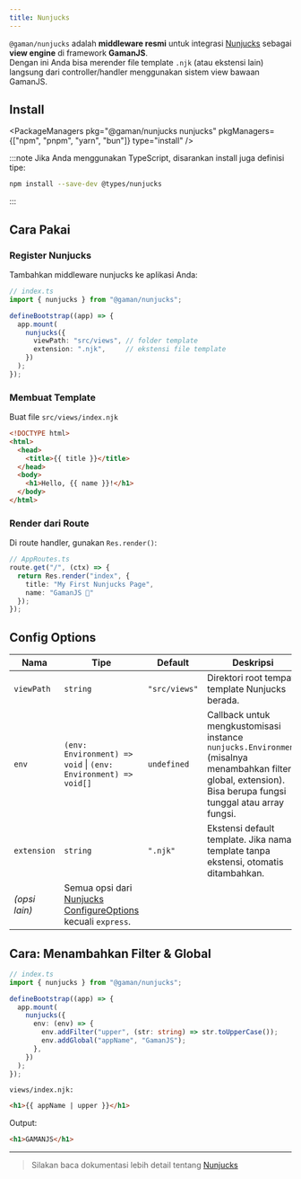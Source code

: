 ```yaml
---
title: Nunjucks
---
```


`@gaman/nunjucks` adalah **middleware resmi** untuk integrasi [Nunjucks](https://mozilla.github.io/nunjucks/) sebagai **view engine** di framework **GamanJS**.  
Dengan ini Anda bisa merender file template `.njk` (atau ekstensi lain) langsung dari controller/handler menggunakan sistem view bawaan GamanJS.


## Install


<PackageManagers
  pkg="@gaman/nunjucks nunjucks"
  pkgManagers={["npm", "pnpm", "yarn", "bun"]}
  type="install"
/>

:::note
Jika Anda menggunakan TypeScript, disarankan install juga definisi tipe:
```bash
npm install --save-dev @types/nunjucks
```
:::

## Cara Pakai

### Register Nunjucks

Tambahkan middleware nunjucks ke aplikasi Anda:


```ts
// index.ts
import { nunjucks } from "@gaman/nunjucks";

defineBootstrap((app) => {
  app.mount(
    nunjucks({
      viewPath: "src/views", // folder template
      extension: ".njk",     // ekstensi file template
    })
  );
});
```

### Membuat Template
Buat file `src/views/index.njk`

```html
<!DOCTYPE html>
<html>
  <head>
    <title>{{ title }}</title>
  </head>
  <body>
    <h1>Hello, {{ name }}!</h1>
  </body>
</html>
```

### Render dari Route

Di route handler, gunakan `Res.render()`:

```ts
// AppRoutes.ts
route.get("/", (ctx) => {
  return Res.render("index", {
    title: "My First Nunjucks Page",
    name: "GamanJS 🚀"
  });
});
```

## Config Options

| Nama        | Tipe                                                        | Default       | Deskripsi |
|-------------|-------------------------------------------------------------|---------------|-----------|
| `viewPath`  | `string`                                                    | `"src/views"` | Direktori root tempat template Nunjucks berada. |
| `env`       | `(env: Environment) => void` \| `(env: Environment) => void[]` | `undefined`   | Callback untuk mengkustomisasi instance `nunjucks.Environment` (misalnya menambahkan filter, global, extension). Bisa berupa fungsi tunggal atau array fungsi. |
| `extension` | `string`                                                    | `".njk"`      | Ekstensi default template. Jika nama template tanpa ekstensi, otomatis ditambahkan. |
| *(opsi lain)* | Semua opsi dari [Nunjucks ConfigureOptions](https://mozilla.github.io/nunjucks/api.html#configure) kecuali `express`. | | |


## Cara: Menambahkan Filter & Global 
```ts
// index.ts
import { nunjucks } from "@gaman/nunjucks";

defineBootstrap((app) => {
  app.mount(
    nunjucks({
      env: (env) => {
        env.addFilter("upper", (str: string) => str.toUpperCase());
        env.addGlobal("appName", "GamanJS");
      },
    })
  );
});
```
`views/index.njk:`
```html
<h1>{{ appName | upper }}</h1>
```
Output:
```html
<h1>GAMANJS</h1>
```
---

> Silakan baca dokumentasi lebih detail tentang [Nunjucks](https://mozilla.github.io/nunjucks)